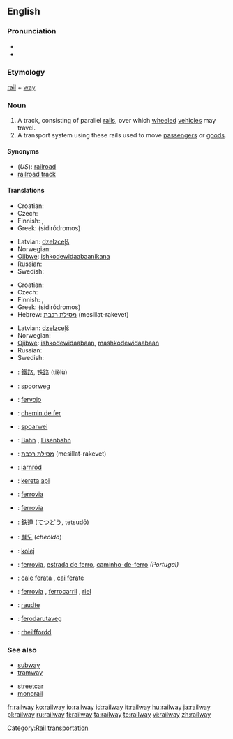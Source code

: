 ==English==

===Pronunciation===
* {{IPA|/ɹeɪlweɪ/}}
*{{audio|en-us-railway.ogg|Audio (US)}}

===Etymology===
[[rail]] + [[way]]

===Noun===
{{wikipedia}}
{{en-noun}}

# A track, consisting of parallel [[rail]]s, over which [[wheeled]] [[vehicle]]s may travel.
# A transport system using these rails used to move [[passenger]]s or [[goods]].

====Synonyms====
*(''US''): [[railroad]]
* [[railroad track]]

====Translations====
{{trans-top|a track, consisting of parallel rails}}
* Croatian: {{t-|hr|željeznica|f}}
* Czech: {{t+|cs|kolej|f}}
* Finnish: {{t+|fi|rata}}, {{t+|fi|rautatie}}
* Greek: {{t+|el|σιδηρόδρομος|m|sc=Grek}} (sidiródromos)
{{trans-mid}}
* Latvian: [[dzelzceļš]] {{m}}
* Norwegian: {{t-|no|jernbane|m}}
* [[Ojibwe]]: [[ishkodewidaabaanikana]]
* Russian: {{t+|ru|железная дорога|f|tr=želéznaja doróga|sc=Cyrl}}
* Swedish: {{t-|sv|järnväg|c}}
{{trans-bottom}}

{{trans-top|transport system using these rails}}
* Croatian: {{t-|hr|željeznica|f}}
* Czech: {{t-|cs|železnice|f}}
* Finnish: {{t+|fi|rautatie}}, {{t+|fi|rautatie|alt=rautatiet}}
* Greek: {{t+|el|σιδηρόδρομος|m|sc=Grek}} (sidiródromos)
* Hebrew: [[מסילת רכבת]] (mesillat-rakevet) {{f}}
{{trans-mid}}
* Latvian: [[dzelzceļš]] {{m}}
* Norwegian: {{t-|no|jernbane|m}}
* [[Ojibwe]]: [[ishkodewidaabaan]], [[mashkodewidaabaan]]
* Russian: {{t+|ru|железная дорога|f|tr=želéznaja doróga|sc=Cyrl}}
* Swedish: {{t-|sv|järnväg|c}}
{{trans-bottom}}

{{checktrans-top}}
*{{ttbc|Chinese}}: [[鐵路]], [[铁路]] (tiělù)
*{{ttbc|Dutch}}: [[spoorweg]] {{m}}
*{{ttbc|Esperanto}}: [[fervojo]]
*{{ttbc|French}}: [[chemin de fer]] {{m}}
*{{ttbc|Frisian}}: [[spoarwei]]
*{{ttbc|German}}: [[Bahn]] {{f}}, [[Eisenbahn]] {{f}}
*{{ttbc|Hebrew}}: [[מסילת רכבת]] (mesillat-rakevet) {{f}}
*{{ttbc|Irish}}: [[iarnród]]
*{{ttbc|Indonesian}}: [[kereta]] [[api]]
*{{ttbc|Interlingua}}: [[ferrovia]]
*{{ttbc|Italian}}: [[ferrovia]] {{f}}
*{{ttbc|Japanese}}: [[鉄道]] ([[てつどう]], tetsudō)
*{{ttbc|Korean}}: [[철도]] (''cheoldo'')
*{{ttbc|Polish}}: [[kolej]] {{f}}
*{{ttbc|Portuguese}}: [[ferrovia]], [[estrada de ferro]], [[caminho-de-ferro]] {{m}} ''(Portugal)''
*{{ttbc|Romanian}}: [[cale ferata]] {{f}}, [[cai ferate]] {{p}}
*{{ttbc|Spanish}}: [[ferrovía]] {{f}}, [[ferrocarril]] {{m}}, [[riel]] {{m}}
*{{ttbc|Veps}}: [[raudte]]
*{{ttbc|Volapük}}: [[ferodarutaveg]]
*{{ttbc|Welsh}}: [[rheilffordd]] {{f}}
{{trans-bottom}}

===See also===
{{top}}
* [[subway]]
* [[tramway]]
{{mid}}
* [[streetcar]]
* [[monorail]]
{{bottom}}

[[Category:Rail transportation]]

[[fr:railway]]
[[ko:railway]]
[[io:railway]]
[[id:railway]]
[[it:railway]]
[[hu:railway]]
[[ja:railway]]
[[pl:railway]]
[[ru:railway]]
[[fi:railway]]
[[ta:railway]]
[[te:railway]]
[[vi:railway]]
[[zh:railway]]